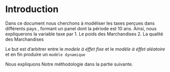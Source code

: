 # Introduction {#intro}

Dans ce document nous cherchons à modéliser les taxes perçues dans différents pays , formant un panel dont la période est 10 ans. 
Ainsi, nous expliquerons la variable taxe par
1. Le poids des Marchandises
2. La qualité des Marchandises

Le but est d'arbitrer entre le *modele à éffet fixe* et le *modèle à éffet aléatoire* et en fin produire un `modèle dynamique`

Nous expliquons Notre méthodologie dans la partie suivante.

